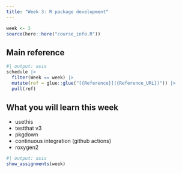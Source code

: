 ```yaml
---
title: "Week 3: R package development"
---
```


```r
week <- 3
source(here::here("course_info.R"))
```

## Main reference

```r
#| output: asis
schedule |>
  filter(Week == week) |>
  mutate(ref = glue::glue("[{Reference}]({Reference_URL})")) |>
  pull(ref)
```

## What you will learn this week

* usethis
* testthat v3
* pkgdown
* continuous integration (github actions)
* roxygen2

```r
#| output: asis
show_assignments(week)
```
